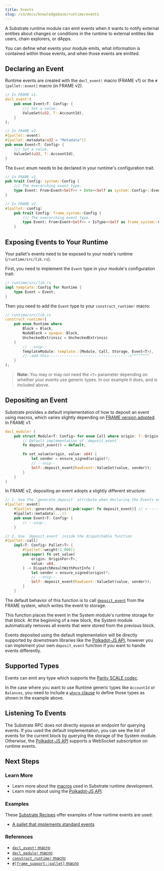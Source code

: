 ```yaml
---
title: Events
slug: /v3/docs/knowledgebase/runtime/events
---
```


A Substrate runtime module can emit events when it wants to notify external entities about changes
or conditions in the runtime to external entities like users, chain explorers, or dApps.

You can define what events your module emits, what information is contained within those events, and
when those events are emitted.

## Declaring an Event

Runtime events are created with the `decl_event!` macro (FRAME v1) or the `#[pallet::event]` macro (in FRAME v2).

```rust
// In FRAME v1.
decl_event!(
	pub enum Event<T: Config> {
		/// Set a value.
		ValueSet(u32, T::AccountId),
	}
);

// In FRAME v2.
#[pallet::event]
#[pallet::metadata(u32 = "Metadata")]
pub enum Event<T: Config> {
	/// Set a value.
	ValueSet(u32, T::AccountId),
}
```

The `Event` enum needs to be declared in your runtime's configuration trait.

```rust
// In FRAME v1.
pub trait Config: system::Config {
	/// The overarching event type.
	type Event: From<Event<Self>> + Into<<Self as system::Config>::Event>;
}

// In FRAME v2.
#[pallet::config]
	pub trait Config: frame_system::Config {
		/// The overarching event type.
		type Event: From<Event<Self>> + IsType<<Self as frame_system::Config>::Event>;
	}
```

## Exposing Events to Your Runtime

Your pallet's events need to be exposed to your node's runtime (`/runtime/src/lib.rs`).

First, you need to implement the `Event` type in your module's configuration trait:

```rust
// runtime/src/lib.rs
impl template::Config for Runtime {
	type Event = Event;
}
```

Then you need to add the `Event` type to your `construct_runtime!` macro:

```rust
// runtime/src/lib.rs
construct_runtime!(
	pub enum Runtime where
		Block = Block,
		NodeBlock = opaque::Block,
		UncheckedExtrinsic = UncheckedExtrinsic
	{
		// --snip--
		TemplateModule: template::{Module, Call, Storage, Event<T>},
		//--add-this------------------------------------->^^^^^^^^
	}
);
```

> **Note:** You may or may not need the `<T>` parameter depending on whether your events use generic
> types. In our example it does, and is included above.

## Depositing an Event

Substrate provides a default implementation of how to deposit an event using macros, which varies slightly depending on [FRAME version adopted](/docs/en/knowledgebase/runtime/macros#overview-of-frame-versioning). In FRAME v1:

```rust
decl_module! {
	pub struct Module<T: Config> for enum Call where origin: T::Origin {
		// Default implementation of `deposit_event`
		fn deposit_event() = default;

		fn set_value(origin, value: u64) {
			let sender = ensure_signed(origin)?;
			// --snip--
			Self::deposit_event(RawEvent::ValueSet(value, sender));
		}
	}
}
```
In FRAME v2, depositing an event adopts a slightly different structure:

```rust
// 1. Use the `generate_deposit` attribute when declaring the Events enum.
#[pallet::event]
	#[pallet::generate_deposit(pub(super) fn deposit_event)] // <------ here ----
	#[pallet::metadata(...)]
	pub enum Event<T: Config> {
		// --snip--
	}

// 2. Use `deposit_event` inside the dispatchable function
#[pallet::call]
	impl<T: Config> Pallet<T> {
		#[pallet::weight(1_000)]
		pub(super) fn set_value(
			origin: OriginFor<T>,
			value: u64,
		) -> DispatchResultWithPostInfo {
			let sender = ensure_signed(origin)?;
			// --snip--
			Self::deposit_event(RawEvent::ValueSet(value, sender));
		}
	}
```

The default behavior of this function is to call
[`deposit_event`](https://substrate.dev/rustdocs/v3.0.0/frame_system/pallet/struct.Pallet.html#method.deposit_event)
from the FRAME system, which writes the event to storage.

This function places the event in the System module's runtime storage for that block. At the
beginning of a new block, the System module automatically removes all events that were stored from
the previous block.

Events deposited using the default implementation will be directly supported by downstream libraries
like the [Polkadot-JS API](../integrate/polkadot-js), however you can implement your own
`deposit_event` function if you want to handle events differently.

## Supported Types

Events can emit any type which supports the [Parity SCALE codec](../advanced/codec).

In the case where you want to use Runtime generic types like `AccountId` or `Balances`, you need to
include a [`where` clause](https://doc.rust-lang.org/rust-by-example/generics/where.html) to define
those types as shown in the example above.

## Listening To Events

The Substrate RPC does not directly expose an endpoint for querying events. If you used the default
implementation, you can see the list of events for the current block by querying the storage of the
System module. Otherwise, the [Polkadot-JS API](../integrate/polkadot-js) supports a WebSocket
subscription on runtime events.

## Next Steps

### Learn More

- Learn more about the [macros](macros) used in Substrate runtime development.
- Learn more about using the [Polkadot-JS API](../integrate/polkadot-js).

### Examples

These [Substrate Recipes](https://github.com/substrate-developer-hub/recipes) offer examples of how
runtime events are used:

- [A pallet that implements standard events](https://github.com/substrate-developer-hub/recipes/blob/master/pallets/last-caller/src/lib.rs)

### References

- [`decl_event!` macro](https://substrate.dev/rustdocs/v3.0.0/frame_support/macro.decl_event.html)
- [`decl_module!` macro](https://substrate.dev/rustdocs/v3.0.0/frame_support/macro.decl_module.html)
- [`construct_runtime!` macro](https://substrate.dev/rustdocs/v3.0.0/frame_support/macro.construct_runtime.html)
- [`#[frame_support::pallet]` macro](https://crates.parity.io/frame_support/attr.pallet.html)
